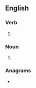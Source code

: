 ==English==

===Verb===
{{head|en|verb form}}

# {{en-third-person singular of|strive}}

===Noun===
{{head|en|noun plural form}}

# {{plural of|strive|lang=en}}

===Anagrams===
* {{anagrams|en|a=eirsstv|Stivers|stivers|treviss|verists}}